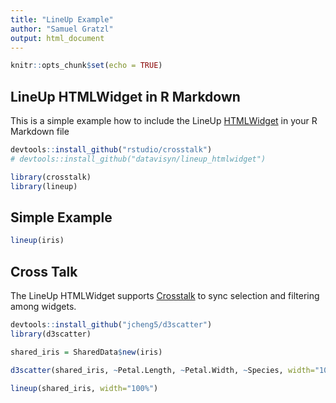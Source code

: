 ```yaml
---
title: "LineUp Example"
author: "Samuel Gratzl"
output: html_document
---
```


```r
knitr::opts_chunk$set(echo = TRUE)
```

## LineUp HTMLWidget in R Markdown

This is a simple example how to include the LineUp [HTMLWidget](http://www.htmlwidgets.org/) in your R Markdown file

```r
devtools::install_github("rstudio/crosstalk")
# devtools::install_github("datavisyn/lineup_htmlwidget")

library(crosstalk)
library(lineup)
```

## Simple Example

```r

lineup(iris)
```


## Cross Talk

The LineUp HTMLWidget supports [Crosstalk](http://rstudio.github.io/crosstalk/) to sync selection and filtering among widgets.


```r
devtools::install_github("jcheng5/d3scatter")
library(d3scatter)

shared_iris = SharedData$new(iris)

d3scatter(shared_iris, ~Petal.Length, ~Petal.Width, ~Species, width="100%")
```

```r
lineup(shared_iris, width="100%")
```
